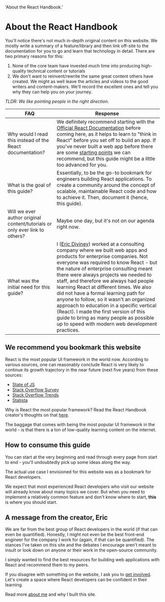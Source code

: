 
  'About the React Handbook.'

# About the React Handbook

You'll notice there's not much in-depth original content on this website. We mostly write a summary of a feature/library and then link off-site to the documentation for you to go and learn that technology in detail. There are two primary reasons for this:

1. None of the core team have invested much time into producing high-quality technical content or tutorials
2. We don't want to reinvent/rewrite the same great content others have created. We might as well leave the articles and videos to the good writers and content-makers. We'll record the excellent ones and tell you why they can help you on your journey.

*TLDR: We like pointing people in the right direction.*

| FAQ | Response |
| --- | --- |
| Why would I read this instead of the React documentation? | We definitely recommend starting with the [Official React Documentation](https://beta.reactjs.org/) before coming here, as it helps to learn to "think in React" before you set off to build an app. If you've never built a web app before there are some [starting points](/javascript-basics) we can recommend, but this guide might be a little too advanced for you. |
| What is the goal of this guide? | Essentially, to be the go-to bookmark for engineers building React applications. To create a community around the concept of scalable, maintainable React code and how to achieve it. Then, document it (hence, this guide). |
| Will we ever author original content/tutorials or only ever link to others? | Maybe one day, but it's not on our agenda right now. |
| What was the initial need for this guide? | I ([Eric Diviney](/team/eric-diviney)) worked at a consulting company where we built web apps and products for enterprise companies. Not everyone was required to know React - but the nature of enterprise consulting meant there were always projects we needed to staff, and therefore we always had people learning React at different times. We also did not have a formal learning path for anyone to follow, so it wasn't an organized approach to education in a specific vertical (React). I made the first version of this guide to bring as many people as possible up to speed with modern web development practices. |

## We recommend you bookmark this website

React is the most popular UI framework in the world now. According to various sources, one can reasonably conclude React is very likely to continue its growth trajectory in the near future (next five years) from these sources:

- [State of JS](https://2022.stateofjs.com/en-US/libraries/)
- [Stack Overflow Survey](https://survey.stackoverflow.co/2022/#section-most-popular-technologies-web-frameworks-and-technologies)
- [Stack Overflow Trends](https://gist.github.com/tkrotoff/b1caa4c3a185629299ec234d2314e190)
- [Statista](https://www.statista.com/statistics/1124699/worldwide-developer-survey-most-used-frameworks-web/)

Why is React the most popular framework? Read the React Handbook creator's thoughts on that [here](/team/eric-diviney).

The baggage that comes with being the most popular UI framework in the world - is that there is a ton of low-quality learning content on the internet.

## How to consume this guide

You can start at the very beginning and read through every page from start to end - you'll undoubtedly pick up some ideas along the way.

The actual use case I envisioned for this website was as a bookmark for React developers.

We expect that most experienced React developers who visit our website will already know about many topics we cover. But when you need to implement a relatively common feature and don't know where to start, **this** is where you should start.

## A message from the creator, Eric

We are far from the best group of React developers in the world (if that can even be quantified). Honestly, I might not even be the best front-end engineer for the company I work for (again, if that can be quantified). The stances I've taken on this site and the debates I encourage aren't meant to insult or look down on anyone or their work in the open-source community.

I simply wanted to find the best resources for building web applications with React and recommend them to my peers.

If you disagree with something on the website, I ask you to [get involved](/contribute). Let's create a space where React developers can be confident in their learning.

Read more [about me](/team/eric-diviney) and why I built this site.